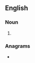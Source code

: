 {{also|law courts}}
==English==

===Noun===
{{head|en|noun form}}

# {{plural of|en|lawcourt}}

===Anagrams===
* {{anagrams|en|a=aclorstuw|outcrawls}}